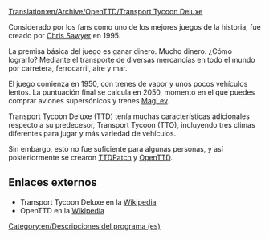 [[Translation:en/Archive/OpenTTD/Transport Tycoon Deluxe]]
{{en/Translation (es)|origen=Transport_Tycoon_Deluxe}}
[[Category:en/Descripciones del programa (es)]]

Considerado por los fans como uno de los mejores juegos de la historia, fue creado por [http://www.chrissawyer.com Chris Sawyer] en 1995.

La premisa básica del juego es ganar dinero. Mucho dinero. ¿Cómo lograrlo? Mediante el transporte de diversas mercancías en todo el mundo por carretera, ferrocarril, aire y mar.

El juego comienza en 1950, con trenes de vapor y unos pocos vehículos lentos. La puntuación final se calcula en 2050, momento en el que puedes comprar aviones supersónicos y trenes [[en/Es/MagLev|MagLev]].

Transport Tycoon Deluxe (TTD) tenía muchas características adicionales respecto a su predecesor, Transport Tycoon (TTO), incluyendo tres climas diferentes para jugar y más variedad de vehículos.

Sin embargo, esto no fue suficiente para algunas personas, y así posteriormente se crearon [[en/Es/TTDPatch|TTDPatch]] y [[es/Manual/Main Page|OpenTTD]].

==Enlaces externos==
* Transport Tycoon Deluxe en la [http://es.wikipedia.org/wiki/Transport_Tycoon Wikipedia]
* OpenTTD en la [http://es.wikipedia.org/wiki/OpenTTD Wikipedia]